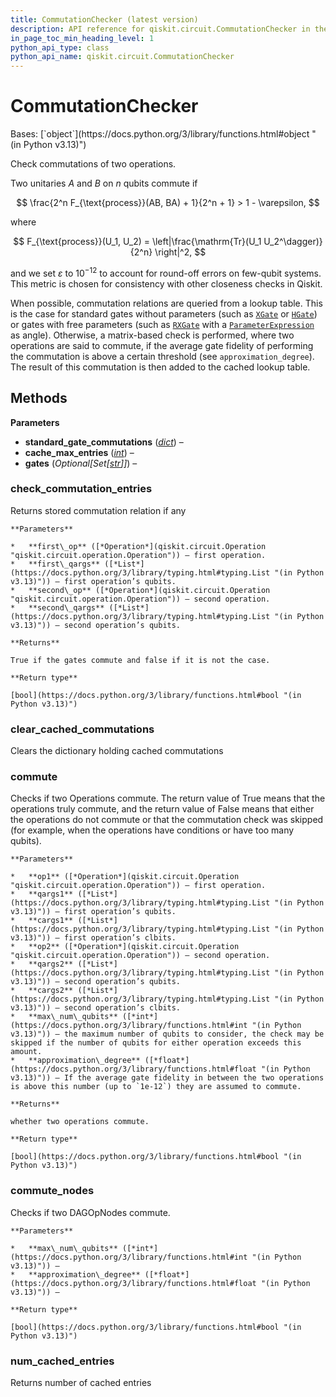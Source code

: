```yaml
---
title: CommutationChecker (latest version)
description: API reference for qiskit.circuit.CommutationChecker in the latest version of qiskit
in_page_toc_min_heading_level: 1
python_api_type: class
python_api_name: qiskit.circuit.CommutationChecker
---
```


# CommutationChecker

<Class id="qiskit.circuit.CommutationChecker" isDedicatedPage={true} github="https://github.com/Qiskit/qiskit/tree/stable/2.0/qiskit/circuit/commutation_checker.py#L22-L133" signature="qiskit.circuit.CommutationChecker(standard_gate_commutations=None, cache_max_entries=1000000, *, gates=None)" modifiers="class">
  Bases: [`object`](https://docs.python.org/3/library/functions.html#object "(in Python v3.13)")

  Check commutations of two operations.

  Two unitaries $A$ and $B$ on $n$ qubits commute if

$$
\frac{2^n F_{\text{process}}(AB, BA) + 1}{2^n + 1} > 1 - \varepsilon,
$$

  where

$$
F_{\text{process}}(U_1, U_2) = \left|\frac{\mathrm{Tr}(U_1 U_2^\dagger)}{2^n} \right|^2,
$$

  and we set $\varepsilon$ to $10^{-12}$ to account for round-off errors on few-qubit systems. This metric is chosen for consistency with other closeness checks in Qiskit.

  When possible, commutation relations are queried from a lookup table. This is the case for standard gates without parameters (such as [`XGate`](qiskit.circuit.library.XGate "qiskit.circuit.library.XGate") or [`HGate`](qiskit.circuit.library.HGate "qiskit.circuit.library.HGate")) or gates with free parameters (such as [`RXGate`](qiskit.circuit.library.RXGate "qiskit.circuit.library.RXGate") with a [`ParameterExpression`](qiskit.circuit.ParameterExpression "qiskit.circuit.ParameterExpression") as angle). Otherwise, a matrix-based check is performed, where two operations are said to commute, if the average gate fidelity of performing the commutation is above a certain threshold (see `approximation_degree`). The result of this commutation is then added to the cached lookup table.

  ## Methods

  **Parameters**

  *   **standard\_gate\_commutations** ([*dict*](https://docs.python.org/3/library/stdtypes.html#dict "(in Python v3.13)")) –
  *   **cache\_max\_entries** ([*int*](https://docs.python.org/3/library/functions.html#int "(in Python v3.13)")) –
  *   **gates** (*Optional\[Set\[*[*str*](https://docs.python.org/3/library/stdtypes.html#str "(in Python v3.13)")*]]*) –

  ### check\_commutation\_entries

  <Function id="qiskit.circuit.CommutationChecker.check_commutation_entries" github="https://github.com/Qiskit/qiskit/tree/stable/2.0/qiskit/circuit/commutation_checker.py#L113-L133" signature="check_commutation_entries(first_op, first_qargs, second_op, second_qargs)">
    Returns stored commutation relation if any

    **Parameters**

    *   **first\_op** ([*Operation*](qiskit.circuit.Operation "qiskit.circuit.operation.Operation")) – first operation.
    *   **first\_qargs** ([*List*](https://docs.python.org/3/library/typing.html#typing.List "(in Python v3.13)")) – first operation’s qubits.
    *   **second\_op** ([*Operation*](qiskit.circuit.Operation "qiskit.circuit.operation.Operation")) – second operation.
    *   **second\_qargs** ([*List*](https://docs.python.org/3/library/typing.html#typing.List "(in Python v3.13)")) – second operation’s qubits.

    **Returns**

    True if the gates commute and false if it is not the case.

    **Return type**

    [bool](https://docs.python.org/3/library/functions.html#bool "(in Python v3.13)")
  </Function>

  ### clear\_cached\_commutations

  <Function id="qiskit.circuit.CommutationChecker.clear_cached_commutations" github="https://github.com/Qiskit/qiskit/tree/stable/2.0/qiskit/circuit/commutation_checker.py#L109-L111" signature="clear_cached_commutations()">
    Clears the dictionary holding cached commutations
  </Function>

  ### commute

  <Function id="qiskit.circuit.CommutationChecker.commute" github="https://github.com/Qiskit/qiskit/tree/stable/2.0/qiskit/circuit/commutation_checker.py#L69-L103" signature="commute(op1, qargs1, cargs1, op2, qargs2, cargs2, max_num_qubits=3, approximation_degree=1.0)">
    Checks if two Operations commute. The return value of True means that the operations truly commute, and the return value of False means that either the operations do not commute or that the commutation check was skipped (for example, when the operations have conditions or have too many qubits).

    **Parameters**

    *   **op1** ([*Operation*](qiskit.circuit.Operation "qiskit.circuit.operation.Operation")) – first operation.
    *   **qargs1** ([*List*](https://docs.python.org/3/library/typing.html#typing.List "(in Python v3.13)")) – first operation’s qubits.
    *   **cargs1** ([*List*](https://docs.python.org/3/library/typing.html#typing.List "(in Python v3.13)")) – first operation’s clbits.
    *   **op2** ([*Operation*](qiskit.circuit.Operation "qiskit.circuit.operation.Operation")) – second operation.
    *   **qargs2** ([*List*](https://docs.python.org/3/library/typing.html#typing.List "(in Python v3.13)")) – second operation’s qubits.
    *   **cargs2** ([*List*](https://docs.python.org/3/library/typing.html#typing.List "(in Python v3.13)")) – second operation’s clbits.
    *   **max\_num\_qubits** ([*int*](https://docs.python.org/3/library/functions.html#int "(in Python v3.13)")) – the maximum number of qubits to consider, the check may be skipped if the number of qubits for either operation exceeds this amount.
    *   **approximation\_degree** ([*float*](https://docs.python.org/3/library/functions.html#float "(in Python v3.13)")) – If the average gate fidelity in between the two operations is above this number (up to `1e-12`) they are assumed to commute.

    **Returns**

    whether two operations commute.

    **Return type**

    [bool](https://docs.python.org/3/library/functions.html#bool "(in Python v3.13)")
  </Function>

  ### commute\_nodes

  <Function id="qiskit.circuit.CommutationChecker.commute_nodes" github="https://github.com/Qiskit/qiskit/tree/stable/2.0/qiskit/circuit/commutation_checker.py#L59-L67" signature="commute_nodes(op1, op2, max_num_qubits=3, approximation_degree=1.0)">
    Checks if two DAGOpNodes commute.

    **Parameters**

    *   **max\_num\_qubits** ([*int*](https://docs.python.org/3/library/functions.html#int "(in Python v3.13)")) –
    *   **approximation\_degree** ([*float*](https://docs.python.org/3/library/functions.html#float "(in Python v3.13)")) –

    **Return type**

    [bool](https://docs.python.org/3/library/functions.html#bool "(in Python v3.13)")
  </Function>

  ### num\_cached\_entries

  <Function id="qiskit.circuit.CommutationChecker.num_cached_entries" github="https://github.com/Qiskit/qiskit/tree/stable/2.0/qiskit/circuit/commutation_checker.py#L105-L107" signature="num_cached_entries()">
    Returns number of cached entries
  </Function>
</Class>

